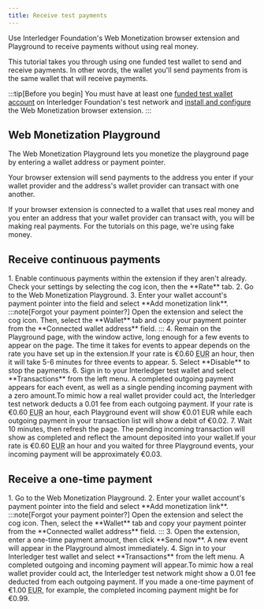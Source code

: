```yaml
---
title: Receive test payments
---
```



Use Interledger Foundation's Web Monetization browser extension and Playground to receive payments without using real money.

This tutorial takes you through using one funded test wallet to send and receive payments. In other words, the wallet you'll send payments from is the same wallet that will receive payments.

:::tip[Before you begin]
You must have at least one [funded test wallet account](/guides/test-wallet-sign-up) on Interledger Foundation's test network and [install and configure](/guides/send-test-payments) the Web Monetization browser extension.
:::

## Web Monetization Playground

The <LinkOut href="https://webmonetization.org/play/">Web Monetization Playground</LinkOut> lets you monetize the playground page by entering a wallet address or payment pointer.

Your browser extension will send payments to the address you enter if your wallet provider and the address's wallet provider can transact with one another.

If your browser extension is connected to a wallet that uses real money and you enter an address that your wallet provider can transact with, you will be making real payments. For the tutorials on this page, we're using fake money.

## Receive continuous payments

<Steps>
    1. Enable continuous payments within the extension if they aren't already. Check your settings by selecting the cog icon, then the **Rate** tab.
    2. Go to the <LinkOut href="https://webmonetization.org/play/">Web Monetization Playground</LinkOut>.
    3. Enter your wallet account's payment pointer into the field and select **Add monetization link**.
        :::note[Forgot your payment pointer?]
        Open the extension and select the cog icon. Then, select the **Wallet** tab and copy your payment pointer from the **Connected wallet address** field.
        :::
    4. Remain on the Playground page, with the window active, long enough for a few events to appear on the page. The time it takes for events to appear depends on the rate you have set up in the extension.<Card title="Example">If your rate is €0.60 <abbr title="euros">EUR</abbr> an hour, then it will take 5-6 minutes for three events to appear.</Card>
    5. Select **Disable** to stop the payments.
    6. Sign in to your <LinkOut href="https://wallet.interledger-test.dev/">Interledger test wallet</LinkOut> and select **Transactions** from the left menu. A completed outgoing payment appears for each event, as well as a single pending incoming payment with a zero amount.<Card title="Outgoing payment amounts">To mimic how a real wallet provider could act, the Interledger test network deducts a 0.01 fee from each outgoing payment. If your rate is €0.60 <abbr title="euros">EUR</abbr> an hour, each Playground event will show €0.01 EUR while each outgoing payment in your transaction list will show a debit of €0.02.</Card>
    7. Wait 10 minutes, then refresh the page. The pending incoming transaction will show as completed and reflect the amount deposited into your wallet.<Card title="Example">If your rate is €0.60 <abbr title="euros">EUR</abbr> an hour and you waited for three Playground events, your incoming payment will be approximately €0.03.</Card>
</Steps>

## Receive a one-time payment

<Steps>
    1. Go to the <LinkOut href="https://webmonetization.org/play/">Web Monetization Playground</LinkOut>.
    2. Enter your wallet account's payment pointer into the field and select **Add monetization link**.
        :::note[Forgot your payment pointer?]
        Open the extension and select the cog icon. Then, select the **Wallet** tab and copy your payment pointer from the **Connected wallet address** field.
        :::
    3. Open the extension, enter a one-time payment amount, then click **Send now**. A new event will appear in the Playground almost immediately.
    4. Sign in to your <LinkOut href="https://wallet.interledger-test.dev/">Interledger test wallet</LinkOut> and select **Transactions** from the left menu. A completed outgoing and incoming payment will appear.<Card title="Incoming payment amount">To mimic how a real wallet provider could act, the Interledger test network might show a 0.01 fee deducted from each outgoing payment. If you made a one-time payment of €1.00 <abbr title="euros">EUR</abbr>, for example, the completed incoming payment might be for €0.99.</Card>
</Steps>
